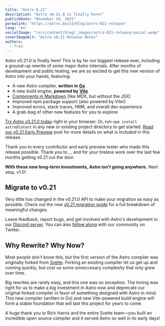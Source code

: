 ```yaml
---
title: "Astro 0.21"
description: "Astro v0.21.0 is finally here!"
publishDate: "November 19, 2021"
permalink: "https://astro.build/blog/astro-021-release"
lang: "en"
socialImage: "/src/content/blog/_images/astro-021-release/social.webp"
coverImageAlt: "Astro v0.21 Release Notes"
authors:
  - fred
---
```



Astro v0.21.0 is finally here! This is by far our biggest release ever, including a ground-up rewrite of some major Astro internals. After months of development and public testing, we are so excited to get this new version of Astro into your hands, featuring:

- A new Astro compiler, **written in [Go](https://golang.org/)**
- A new build engine, **powered by [Vite](https://vitejs.dev/)**
- [Components in Markdown](https://docs.astro.build/migration/0.21.0#components-in-markdown) (like MDX, but without the JSX)
- Improved npm package support (also powered by Vite!)
- Improved errors, stack traces, HMR, and overall dev experience
- A grab-bag of other new features for you to explore

[Try Astro v0.21.0 today](https://astro.new) right in your browser. Or, run `npm install astro@latest` in any new or existing project directory to get started. [Read our v0.21 Early Preview](/blog/astro-021-preview) post for more details on what is included in this release.

<p>
	Thank you to every contributor and early preview tester who made this release possible. Thank you
	to <Mention name="nate" />, <Mention name="matthew" />, and <Mention name="drew" /> for your
	tireless work over the last few months getting v0.21 out the door.
</p>

**With these new long-term investments, Astro isn't going anywhere.** Next stop, v1.0!

## Migrate to v0.21

Very little has changed in the v0.21.0 API to make your migration as easy as possible. Check out the new [v0.21 migration guide](https://docs.astro.build/migration/0.21.0) for a full breakdown of meaningful changes.

Leave feedback, report bugs, and get involved with Astro's development in our [Discord server](https://astro.build/chat). You can also [follow along](https://twitter.com/astrodotbuild) with our community on Twitter.

## Why Rewrite? Why Now?

Most people don't know this, but the first version of the Astro compiler was originally forked from [Svelte](https://svelte.dev/docs#Compile_time). Forking an existing compiler let us get up and running quickly, but cost us some unneccesary complexity that only grew over time.

Big rewrites are rarely easy, and this one was no exception. The timing was right for us to make a big investment in Astro now and deprecate our original forked compiler in favor of something designed with Astro in mind. This new compiler (written in Go) and new Vite-powered build engine will form a stable foundation that will last this project for years to come.

<Note type="tip">

A huge thank you to Rich Harris and the entire Svelte team&mdash;you built an incredible open source compiler and it served Astro so well in its early days!

</Note>
